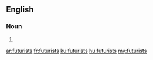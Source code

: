 ==English==

===Noun===
{{head|en}}

# {{plural of|futurist}}

[[ar:futurists]]
[[fr:futurists]]
[[ku:futurists]]
[[hu:futurists]]
[[my:futurists]]